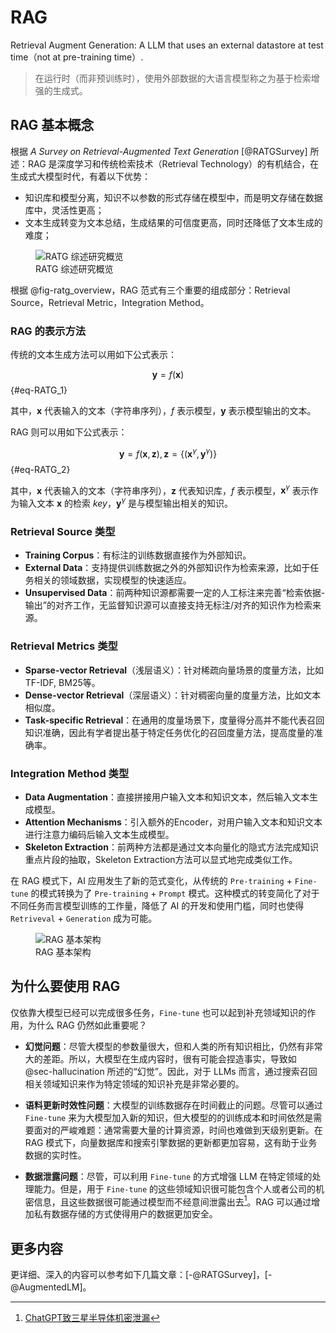 # RAG {#sec-RAG}
:::{.callout-tip}
Retrieval Augment Generation: A LLM that uses an external datastore at test time（not at pre-training time）.

> 在运行时（而非预训练时），使用外部数据的大语言模型称之为基于检索增强的生成式。
:::

## RAG 基本概念
根据 *A Survey on Retrieval-Augmented Text Generation* [@RATGSurvey] 所述：RAG 是深度学习和传统检索技术（Retrieval Technology）的有机结合，在生成式大模型时代，有着以下优势：

* 知识库和模型分离，知识不以参数的形式存储在模型中，而是明文存储在数据库中，灵活性更高；
* 文本生成转变为文本总结，生成结果的可信度更高，同时还降低了文本生成的难度；

![RATG 综述研究概览](./images/RATG_overview.jpg){#fig-ratg_overview}

根据 @fig-ratg_overview，RAG 范式有三个重要的组成部分：Retrieval Source，Retrieval Metric，Integration Method。

### RAG 的表示方法
传统的文本生成方法可以用如下公式表示：

$$\boldsymbol{y}=f(\boldsymbol{x})$$ {#eq-RATG_1}

其中，$\boldsymbol{x}$ 代表输入的文本（字符串序列），$f$ 表示模型，$\boldsymbol{y}$ 表示模型输出的文本。

RAG 则可以用如下公式表示：

$$\boldsymbol{y}=f(\boldsymbol{x}, \boldsymbol{z}), \boldsymbol{z} = \{(\boldsymbol{x}^\gamma, \boldsymbol{y}^\gamma)\}$$ {#eq-RATG_2}

其中，$\boldsymbol{x}$ 代表输入的文本（字符串序列），$\boldsymbol{z}$ 代表知识库，$f$ 表示模型，$\boldsymbol{x}^\gamma$ 表示作为输入文本 $\boldsymbol{x}$ 的检索 *key*，$\boldsymbol{y}^\gamma$ 是与模型输出相关的知识。

### Retrieval Source 类型
* **Training Corpus**：有标注的训练数据直接作为外部知识。
* **External Data**：支持提供训练数据之外的外部知识作为检索来源，比如于任务相关的领域数据，实现模型的快速适应。
* **Unsupervised Data**：前两种知识源都需要一定的人工标注来完善“检索依据-输出”的对齐工作，无监督知识源可以直接支持无标注/对齐的知识作为检索来源。

### Retrieval Metrics 类型
* **Sparse-vector Retrieval**（浅层语义）：针对稀疏向量场景的度量方法，比如TF-IDF, BM25等。
* **Dense-vector Retrieval**（深层语义）：针对稠密向量的度量方法，比如文本相似度。
* **Task-specific Retrieval**：在通用的度量场景下，度量得分高并不能代表召回知识准确，因此有学者提出基于特定任务优化的召回度量方法，提高度量的准确率。

### Integration Method 类型
* **Data Augmentation**：直接拼接用户输入文本和知识文本，然后输入文本生成模型。
* **Attention Mechanisms**：引入额外的Encoder，对用户输入文本和知识文本进行注意力编码后输入文本生成模型。
* **Skeleton Extraction**：前两种方法都是通过文本向量化的隐式方法完成知识重点片段的抽取，Skeleton Extraction方法可以显式地完成类似工作。

在 RAG 模式下，AI 应用发生了新的范式变化，从传统的 `Pre-training` + `Fine-tune` 的模式转换为了 `Pre-training` + `Prompt` 模式。这种模式的转变简化了对于不同任务而言模型训练的工作量，降低了 AI 的开发和使用门槛，同时也使得 `Retriveval` + `Generation` 成为可能。

![RAG 基本架构](./images/RAG_arch.png){#fig-RAG_arch}

## 为什么要使用 RAG
仅依靠大模型已经可以完成很多任务，`Fine-tune` 也可以起到补充领域知识的作用，为什么 RAG 仍然如此重要呢？

* **幻觉问题**：尽管大模型的参数量很大，但和人类的所有知识相比，仍然有非常大的差距。所以，大模型在生成内容时，很有可能会捏造事实，导致如 @sec-hallucination 所述的“幻觉”。因此，对于 LLMs 而言，通过搜索召回相关领域知识来作为特定领域的知识补充是非常必要的。

* **语料更新时效性问题**：大模型的训练数据存在时间截止的问题。尽管可以通过 `Fine-tune` 来为大模型加入新的知识，但大模型的的训练成本和时间依然是需要面对的严峻难题：通常需要大量的计算资源，时间也难做到天级别更新。在 RAG 模式下，向量数据库和搜索引擎数据的更新都更加容易，这有助于业务数据的实时性。

* **数据泄露问题**：尽管，可以利用 `Fine-tune` 的方式增强 LLM 在特定领域的处理能力。但是，用于 `Fine-tune` 的这些领域知识很可能包含个人或者公司的机密信息，且这些数据很可能通过模型而不经意间泄露出去[^1]。RAG 可以通过增加私有数据存储的方式使得用户的数据更加安全。

## 更多内容
更详细、深入的内容可以参考如下几篇文章：[-@RATGSurvey]，[-@AugmentedLM]。

[^1]: [ChatGPT致三星半导体机密泄漏](https://zhuanlan.zhihu.com/p/619432239)
